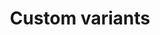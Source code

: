 ---
title: Custom variants
description: OpenUI allows you to create new variants for components that better suit your project's needs.
---